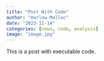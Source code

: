 ```yaml
---
title: "Post With Code"
author: "Harlow Malloc"
date: "2023-11-14"
categories: [news, code, analysis]
image: "image.jpg"
---
```


This is a post with executable code.
